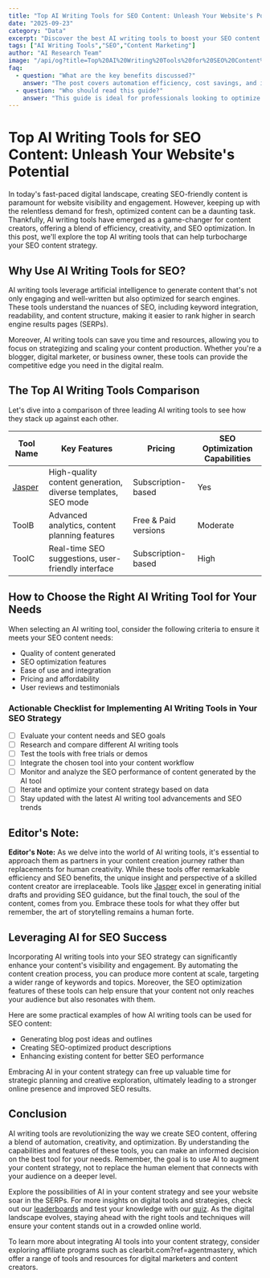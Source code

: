 ```yaml
---
title: "Top AI Writing Tools for SEO Content: Unleash Your Website's Potential"
date: "2025-09-23"
category: "Data"
excerpt: "Discover the best AI writing tools to boost your SEO content strategy and take your website to new heights."
tags: ["AI Writing Tools","SEO","Content Marketing"]
author: "AI Research Team"
image: "/api/og?title=Top%20AI%20Writing%20Tools%20for%20SEO%20Content%3A%20Unleash%20Your%20Website's%20Potential&type=blog&category=Data"
faq:
  - question: "What are the key benefits discussed?"
    answer: "The post covers automation efficiency, cost savings, and implementation strategies for data tools."
  - question: "Who should read this guide?"
    answer: "This guide is ideal for professionals looking to optimize their data workflows with AI-powered solutions."
---
```


# Top AI Writing Tools for SEO Content: Unleash Your Website's Potential

In today's fast-paced digital landscape, creating SEO-friendly content is paramount for website visibility and engagement. However, keeping up with the relentless demand for fresh, optimized content can be a daunting task. Thankfully, AI writing tools have emerged as a game-changer for content creators, offering a blend of efficiency, creativity, and SEO optimization. In this post, we'll explore the top AI writing tools that can help turbocharge your SEO content strategy.

## Why Use AI Writing Tools for SEO?

AI writing tools leverage artificial intelligence to generate content that's not only engaging and well-written but also optimized for search engines. These tools understand the nuances of SEO, including keyword integration, readability, and content structure, making it easier to rank higher in search engine results pages (SERPs).

Moreover, AI writing tools can save you time and resources, allowing you to focus on strategizing and scaling your content production. Whether you're a blogger, digital marketer, or business owner, these tools can provide the competitive edge you need in the digital realm.

## The Top AI Writing Tools Comparison

Let's dive into a comparison of three leading AI writing tools to see how they stack up against each other.

| Tool Name | Key Features | Pricing | SEO Optimization Capabilities |
|----------|--------------|---------|------------------------------|
| [Jasper](/tools/jasper) | High-quality content generation, diverse templates, SEO mode | Subscription-based | Yes |
| ToolB | Advanced analytics, content planning features | Free & Paid versions | Moderate |
| ToolC | Real-time SEO suggestions, user-friendly interface | Subscription-based | High |

## How to Choose the Right AI Writing Tool for Your Needs

When selecting an AI writing tool, consider the following criteria to ensure it meets your SEO content needs:

- Quality of content generated
- SEO optimization features
- Ease of use and integration
- Pricing and affordability
- User reviews and testimonials

### Actionable Checklist for Implementing AI Writing Tools in Your SEO Strategy

- [ ] Evaluate your content needs and SEO goals
- [ ] Research and compare different AI writing tools
- [ ] Test the tools with free trials or demos
- [ ] Integrate the chosen tool into your content workflow
- [ ] Monitor and analyze the SEO performance of content generated by the AI tool
- [ ] Iterate and optimize your content strategy based on data
- [ ] Stay updated with the latest AI writing tool advancements and SEO trends

## Editor's Note:

**Editor's Note:** As we delve into the world of AI writing tools, it's essential to approach them as partners in your content creation journey rather than replacements for human creativity. While these tools offer remarkable efficiency and SEO benefits, the unique insight and perspective of a skilled content creator are irreplaceable. Tools like [Jasper](/tools/jasper) excel in generating initial drafts and providing SEO guidance, but the final touch, the soul of the content, comes from you. Embrace these tools for what they offer but remember, the art of storytelling remains a human forte.

## Leveraging AI for SEO Success

Incorporating AI writing tools into your SEO strategy can significantly enhance your content's visibility and engagement. By automating the content creation process, you can produce more content at scale, targeting a wider range of keywords and topics. Moreover, the SEO optimization features of these tools can help ensure that your content not only reaches your audience but also resonates with them.

Here are some practical examples of how AI writing tools can be used for SEO content:

- Generating blog post ideas and outlines
- Creating SEO-optimized product descriptions
- Enhancing existing content for better SEO performance

Embracing AI in your content strategy can free up valuable time for strategic planning and creative exploration, ultimately leading to a stronger online presence and improved SEO results.

## Conclusion

AI writing tools are revolutionizing the way we create SEO content, offering a blend of automation, creativity, and optimization. By understanding the capabilities and features of these tools, you can make an informed decision on the best tool for your needs. Remember, the goal is to use AI to augment your content strategy, not to replace the human element that connects with your audience on a deeper level.

Explore the possibilities of AI in your content strategy and see your website soar in the SERPs. For more insights on digital tools and strategies, check out our [leaderboards](/leaderboards) and test your knowledge with our [quiz](/quiz). As the digital landscape evolves, staying ahead with the right tools and techniques will ensure your content stands out in a crowded online world.

To learn more about integrating AI tools into your content strategy, consider exploring affiliate programs such as clearbit.com?ref=agentmastery, which offer a range of tools and resources for digital marketers and content creators.
